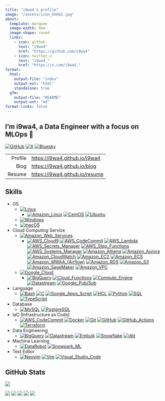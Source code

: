 ```yaml
---
title: "i9wa4's profile"
image: "/assets/icon_hhkb2.jpg"
about:
  template: marquee
  image-width: 9em
  image-shape: round
  links:
    - icon: github
      text: "i9wa4"
      href: "https://github.com/i9wa4"
    - icon: twitter-x
      text: "i9wa4_"
      href: "https://x.com/i9wa4_"
format:
  html:
    output-file: "index"
    output-ext: "html"
    standalone: true
  gfm:
    output-file: "README"
    output-ext: "md"
format-links: false
---
```


<!--
**i9wa4/i9wa4** is a ✨ _special_ ✨ repository because its `README.md` (this file) appears on your GitHub profile.

Here are some ideas to get you started:

- 🔭 I'm currently working on ...
- 🌱 I'm currently learning ...
- 👯 I'm looking to collaborate on ...
- 🤔 I'm looking for help with ...
- 💬 Ask me about ...
- 📫 How to reach me: ...
- 😄 Pronouns: ...
- ⚡ Fun fact: ...
-->

## I'm i9wa4, a Data Engineer with a focus on MLOps 👋

[![GitHub](https://img.shields.io/badge/GitHub-i9wa4-181717.svg?logo=github&style=plastic)](https://github.com/i9wa4)
[![X](https://img.shields.io/badge/X-i9wa4__-000000.svg?logo=x&style=plastic)](https://x.com/i9wa4_)
[![Bluesky](https://img.shields.io/badge/Bluesky-i9wa4_-0285FF.svg?logo=bluesky&style=plastic)](https://bsky.app/profile/i9wa4.bsky.social)

|         |                                  |
| ---:    | :---                             |
| Profile | <https://i9wa4.github.io/i9wa4>  |
| Blog    | <https://i9wa4.github.io/blog>   |
| Resume  | <https://i9wa4.github.io/resume> |

## Skills

<!-- https://github.com/tandpfun/skill-icons -->
<!-- https://tech-blog.s-yoshiki.com/entry/150/ -->
<!-- https://simpleicons.org/ -->

- OS
    - [![Linux](https://img.shields.io/badge/Linux--FCC624.svg?logo=linux&style=plastic)](https://shields.io/)
        - [![Amazon_Linux](https://img.shields.io/badge/Amazon_Linux--808080.svg?style=plastic)](https://shields.io/)
          [![CentOS](https://img.shields.io/badge/CentOS--262577.svg?logo=centos&style=plastic)](https://shields.io/)
          [![Ubuntu](https://img.shields.io/badge/Ubuntu--E95420.svg?logo=ubuntu&style=plastic)](https://shields.io/)
    - [![Windows](https://img.shields.io/badge/Windows--00A4EF.svg?style=plastic)](https://shields.io/)
    - [![macOS](https://img.shields.io/badge/macOS--999999.svg?logo=apple&style=plastic)](https://shields.io/)
- Cloud Computing Service
    - [![Amazon_Web_Services](https://img.shields.io/badge/Amazon_Web_Services--232F3E.svg?logo=amazonwebservices&style=plastic)](https://shields.io/)
        - [![AWS_Cloud9](https://img.shields.io/badge/AWS_Cloud9--808080.svg?style=plastic)](https://shields.io/)
          [![AWS_CodeCommit](https://img.shields.io/badge/AWS_CodeCommit--808080.svg?style=plastic)](https://shields.io/)
          [![AWS_Lambda](https://img.shields.io/badge/AWS_Lambda--FF9900.svg?logo=awslambda&style=plastic)](https://shields.io/)
          [![AWS_Secrets_Manager](https://img.shields.io/badge/AWS_Secrets_Manager--DD344C.svg?logo=awssecretsmanager&style=plastic)](https://shields.io/)
          [![AWS_Step_Functions](https://img.shields.io/badge/AWS_Step_Functions--808080.svg?style=plastic)](https://shields.io/)
          [![AWS_Systems_Manager](https://img.shields.io/badge/AWS_Systems_Manager--808080.svg?style=plastic)](https://shields.io/)
          [![Amazon_Athena](https://img.shields.io/badge/Amazon_Athena--808080.svg?style=plastic)](https://shields.io/)
          [![Amazon_Aurora](https://img.shields.io/badge/Amazon_Aurora--808080.svg?style=plastic)](https://shields.io/)
          [![Amazon_CloudWatch](https://img.shields.io/badge/Amazon_CloudWatch--FF4F8B.svg?logo=amazoncloudwatch&style=plastic)](https://shields.io/)
          [![Amazon_EC2](https://img.shields.io/badge/Amazon_EC2--FF9900.svg?logo=amazonec2&style=plastic)](https://shields.io/)
          [![Amazon_ECS](https://img.shields.io/badge/Amazon_ECS--FF9900.svg?logo=amazonecs&style=plastic)](https://shields.io/)
          [![Amazon_MWAA_(Airflow)](https://img.shields.io/badge/Amazon_MWAA_(Airflow)--808080.svg?style=plastic)](https://shields.io/)
          [![Amazon_RDS](https://img.shields.io/badge/Amazon_RDS--527FFF.svg?logo=amazonrds&style=plastic)](https://shields.io/)
          [![Amazon_S3](https://img.shields.io/badge/Amazon_S3--569A31.svg?logo=amazons3&style=plastic)](https://shields.io/)
          [![Amazon_SageMaker](https://img.shields.io/badge/Amazon_SageMaker--808080.svg?style=plastic)](https://shields.io/)
          [![Amazon_VPC](https://img.shields.io/badge/Amazon_VPC--808080.svg?style=plastic)](https://shields.io/)
    - [![Google_Cloud](https://img.shields.io/badge/Google_Cloud--4285F4.svg?logo=googlecloud&style=plastic)](https://shields.io/)
        - [![BigQuery](https://img.shields.io/badge/BigQuery--669DF6.svg?logo=googlebigquery&style=plastic)](https://shields.io/)
          [![Cloud_Functions](https://img.shields.io/badge/Cloud_Functions--808080.svg?style=plastic)](https://shields.io/)
          [![Compute_Engine](https://img.shields.io/badge/Compute_Engine--808080.svg?style=plastic)](https://shields.io/)
          [![Datastream](https://img.shields.io/badge/Datastream--808080.svg?style=plastic)](https://shields.io/)
          [![Google_Pub/Sub](https://img.shields.io/badge/Google_Pub/Sub--AECBFA.svg?logo=googlepubsub&style=plastic)](https://shields.io/)
- Language
    - [![Bash](https://img.shields.io/badge/Bash--808080.svg?style=plastic)](https://shields.io/)
      [![C](https://img.shields.io/badge/C--A8B9CC.svg?logo=c&style=plastic)](https://shields.io/)
      [![Google_Apps_Script](https://img.shields.io/badge/Google_Apps_Script--4285F4.svg?logo=googleappsscript&style=plastic)](https://shields.io/)
      [![HCL](https://img.shields.io/badge/HCL--844FBA.svg?logo=terraform&style=plastic)](https://shields.io/)
      [![Python](https://img.shields.io/badge/Python--3776AB.svg?logo=python&style=plastic)](https://shields.io/)
      [![SQL](https://img.shields.io/badge/SQL--808080.svg?style=plastic)](https://shields.io/)
      [![TypeScript](https://img.shields.io/badge/TypeScript--3178C6.svg?logo=typescript&style=plastic)](https://shields.io/)
- Database
    - [![MySQL](https://img.shields.io/badge/MySQL--4479A1.svg?logo=mysql&style=plastic)](https://shields.io/)
      [![PostgreSQL](https://img.shields.io/badge/PostgreSQL--4169E1.svg?logo=postgresql&style=plastic)](https://shields.io)
- IaC (Infrastructure as Code)
    - [![AWS_CodeCommit](https://img.shields.io/badge/AWS_CodeCommit--808080.svg?style=plastic)](https://shields.io)
      [![Docker](https://img.shields.io/badge/Docker--1488C6.svg?logo=docker&style=plastic)](https://shields.io)
      [![Git](https://img.shields.io/badge/Git--F05032.svg?logo=git&style=plastic)](https://shields.io)
      [![GitHub](https://img.shields.io/badge/GitHub--181717.svg?logo=github&style=plastic)](https://shields.io)
      [![GitHub_Actions](https://img.shields.io/badge/GitHub_Actions--2088FF.svg?logo=githubactions&style=plastic)](https://shields.io)
      [![Terraform](https://img.shields.io/badge/Terraform--844FBA.svg?logo=terraform&style=plastic)](https://shields.io)
- Data Engineering
    - [![BigQuery](https://img.shields.io/badge/BigQuery--669DF6.svg?logo=googlebigquery&style=plastic)](https://shields.io)
      [![Datastream](https://img.shields.io/badge/Datastream--808080.svg?style=plastic)](https://shields.io)
      [![Embulk](https://img.shields.io/badge/Embulk--EF4319.svg?style=plastic)](https://shields.io)
      [![Snowflake](https://img.shields.io/badge/Snowflake--29B5E8.svg?logo=snowflake&style=plastic)](https://shields.io)
      [![dbt](https://img.shields.io/badge/dbt--FF694B.svg?logo=dbt&style=plastic)](https://shields.io)
- Machine Learning
    - [![DataRobot](https://img.shields.io/badge/DataRobot--808080.svg?style=plastic)](https://shields.io)
      [![Snowpark_ML](https://img.shields.io/badge/Snowpark_ML--29B5E8.svg?style=plastic)](https://shields.io)
- Text Editor
    - [![Neovim](https://img.shields.io/badge/Neovim--007ACC.svg?logo=neovim&style=plastic)](https://shields.io)
      [![Vim](https://img.shields.io/badge/Vim--019733.svg?logo=vim&style=plastic)](https://shields.io)
      [![Visual_Studio_Code](https://img.shields.io/badge/Visual_Studio_Code--0098FF.svg?style=plastic)](https://shields.io)

## GitHub Stats

<div align="left">
  <a href="https://github.com/antonkomarev/github-profile-views-counter">
    <img src="https://komarev.com/ghpvc/?username=i9wa4&label=GitHub_Profile_Views"/>
  </a>
</div>

[![](https://raw.githubusercontent.com/i9wa4/i9wa4/main/profile-summary-card-output/transparent/0-profile-details.svg)](https://github.com/vn7n24fzkq/github-profile-summary-cards)
[![](https://raw.githubusercontent.com/i9wa4/i9wa4/main/profile-summary-card-output/transparent/1-repos-per-language.svg)](https://github.com/vn7n24fzkq/github-profile-summary-cards) [![](https://raw.githubusercontent.com/i9wa4/i9wa4/main/profile-summary-card-output/transparent/2-most-commit-language.svg)](https://github.com/vn7n24fzkq/github-profile-summary-cards)
[![](https://raw.githubusercontent.com/i9wa4/i9wa4/main/profile-summary-card-output/transparent/3-stats.svg)](https://github.com/vn7n24fzkq/github-profile-summary-cards) [![](https://raw.githubusercontent.com/i9wa4/i9wa4/main/profile-summary-card-output/transparent/4-productive-time.svg)](https://github.com/vn7n24fzkq/github-profile-summary-cards)

<!-- <div align="left">                                                                                                              -->
<!--   <a href="https://github.com/vn7n24fzkq/github-profile-summary-cards">                                                         -->
<!--     <img src="http://github-profile-summary-cards.vercel.app/api/cards/stats?username=i9wa4&theme=transparent"/>                -->
<!--     <img src="http://github-profile-summary-cards.vercel.app/api/cards/most-commit-language?username=i9wa4&theme=transparent"/> -->
<!--   </a>                                                                                                                          -->
<!-- </div>                                                                                                                          -->

<!-- <div align="left">                                                                                                                                            -->
<!--   <a href="https://github.com/anuraghazra/github-readme-stats">                                                                                               -->
<!--     <img src="https://github-readme-stats.vercel.app/api?username=i9wa4&show_icons=true&include_all_commits=true&theme=transparent"/>                         -->
<!--     <img src="https://github-readme-stats.vercel.app/api/top-langs/?username=i9wa4&langs_count=8&include_all_commits=true&layout=compact&theme=transparent"/> -->
<!--   </a>                                                                                                                                                        -->
<!-- </div>                                                                                                                                                        -->

<!-- <div align="left">                                                                   -->
<!--   <a href="https://github.com/ryo-ma/github-profile-trophy">                         -->
<!--     <img src="https://github-profile-trophy.vercel.app/?username=i9wa4&theme=flat"/> -->
<!--   </a>                                                                               -->
<!-- </div>                                                                               -->
